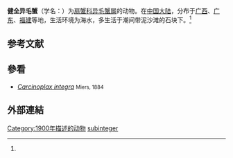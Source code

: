 {{Speciesbox 
| taxon = Heteropilumnus subinteger
| authority = (Lanchester, 1900)<ref name='id11841'>{{cite web| url =http://www.bioinfo.cn/db05/BjdwSpecies.php?action=view&id=11841| title =健全异毛蟹| work =《中国动物物种编目数据库》| publisher =中国科学院微生物研究所| author =中国科学院动物研究所| accessdate =2009-04-28| deadurl =yes| archiveurl =https://web.archive.org/web/20160305083844/http://www.bioinfo.cn/db05/BjdwSpecies.php?action=view&id=11841| archivedate =2016-03-05}}</ref>
 | synonyms_ref = <ref name="Ng et Tan 1988">{{cite journal |url=https://brill.com/view/journals/cr/54/1/article-p13_3.xml |last1=Ng |first1=Peter K. L. |authorlink1=黃麒麟 |last2=Tan |first2=Leo W. H. |year=1988 |title=The Identities of Heteropilumnus Subinteger (Lanchester, 1900) and Heteropilumnus Hirsutior (Lanchester, 1900) Stat. Nov., With Description of a New Species, Heteropilumnus Holthuisi Sp. Nov. (Decapoda, Brachyura, Pilumnidae) |journal=''[[Crustaceana|Crustaceana]]'' |volume=54 |issue=1 |publisher=Brill |location=[[莱顿|Leiden]]（[[荷蘭|荷蘭]]）|pages=13-24 |doi=10.1163/156854088X00582 |language=en,fr }}</ref>
 | synonyms =
* ''[[Carcinoplax|Carcinoplax]] subinteger''（原來組合）
}}

'''健全异毛蟹'''（学名：{{lang|la|''Heteropilumnus subinteger''}}）为[[扇蟹科|扇蟹科]][[异毛蟹属|异毛蟹属]]的动物。在[[中国大陆|中国大陆]]，分布于[[广西|广西]]、[[广东|广东]]、[[福建|福建]]等地，生活环境为海水，多生活于潮间带泥沙滩的石块下。<ref name='id11841'/>

==参考文献==
{{reflist}}

==參看==
* ''[[Carcinoplax_integra|Carcinoplax integra]]'' <small>Miers, 1884</small>

==外部連結==
{{Taxonbar}}

[[Category:1900年描述的动物|Category:1900年描述的动物]]
[[Category:异毛蟹属|subinteger]]